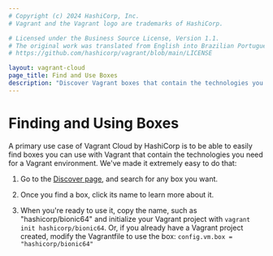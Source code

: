 ```yaml
---
# Copyright (c) 2024 HashiCorp, Inc.
# Vagrant and the Vagrant logo are trademarks of HashiCorp.

# Licensed under the Business Source License, Version 1.1.
# The original work was translated from English into Brazilian Portuguese.
# https://github.com/hashicorp/vagrant/blob/main/LICENSE

layout: vagrant-cloud
page_title: Find and Use Boxes
description: "Discover Vagrant boxes that contain the technologies you need for a Vagrant environment."
---
```


# Finding and Using Boxes

A primary use case of Vagrant Cloud by HashiCorp is to be able to easily find
boxes you can use with Vagrant that contain the technologies you need
for a Vagrant environment. We've made it extremely easy to do that:

1. Go to the [Discover page](https://app.vagrantup.com/boxes/search), and search for
   any box you want.

1. Once you find a box, click its name to learn more about it.

1. When you're ready to use it, copy the name, such as "hashicorp/bionic64"
   and initialize your Vagrant project with `vagrant init hashicorp/bionic64`.
   Or, if you already have a Vagrant project created, modify the Vagrantfile
   to use the box: `config.vm.box = "hashicorp/bionic64"`
